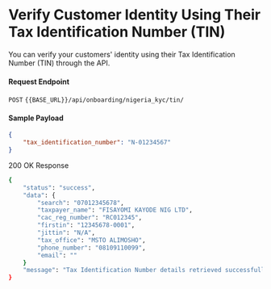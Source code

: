 # Verify Customer Identity Using Their Tax Identification Number (TIN)

You can verify your customers' identity using their Tax Identification Number (TIN) through the API.

#### Request Endpoint

`POST` `{{BASE_URL}}/api/onboarding/nigeria_kyc/tin/`


#### Sample Payload

```json
{
    "tax_identification_number": "N-01234567"
}
```

200 OK Response

```bash
{
    "status": "success",
    "data": {
        "search": "07012345678",
        "taxpayer_name": "FISAYOMI KAYODE NIG LTD",
        "cac_reg_number": "RC012345",
        "firstin": "12345678-0001",
        "jittin": "N/A",
        "tax_office": "MSTO ALIMOSHO",
        "phone_number": "08109110099",
        "email": ""
    }
    "message": "Tax Identification Number details retrieved successfully"
}
```
